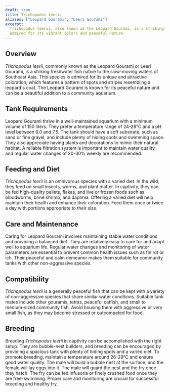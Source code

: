 ```yaml
---
draft: true
title: Trichopodus leerii
aliases: ["Leopard Gourami", "Leeri Gourami"]
excerpt:
  Trichopodus leerii, also known as the Leopard Gourami, is a strikingly beautiful freshwater fish from Southeast Asia,
  admired for its vibrant colors and peaceful nature.
---
```


## Overview

_Trichopodus leerii_, commonly known as the Leopard Gourami or Leeri Gourami, is a striking freshwater fish native to
the slow-moving waters of Southeast Asia. This species is admired for its unique and attractive coloration, which
features a pattern of spots and stripes resembling a leopard's coat. The Leopard Gourami is known for its peaceful
nature and can be a beautiful addition to a community aquarium.

## Tank Requirements

Leopard Gourami thrive in a well-maintained aquarium with a minimum volume of 150 liters. They prefer a temperature
range of 24-28°C and a pH level between 6.0 and 7.5. The tank should have a soft substrate, such as sand or fine gravel,
and include plenty of hiding spots and swimming space. They also appreciate having plants and decorations to mimic their
natural habitat. A reliable filtration system is important to maintain water quality, and regular water changes of
20-30% weekly are recommended.

## Feeding and Diet

_Trichopodus leerii_ is an omnivorous species with a varied diet. In the wild, they feed on small insects, worms, and
plant matter. In captivity, they can be fed high-quality pellets, flakes, and live or frozen foods such as bloodworms,
brine shrimp, and daphnia. Offering a varied diet will help maintain their health and enhance their coloration. Feed
them once or twice a day with portions appropriate to their size.

## Care and Maintenance

Caring for Leopard Gourami involves maintaining stable water conditions and providing a balanced diet. They are
relatively easy to care for and adapt well to aquarium life. Regular water changes and monitoring of water parameters
are essential to prevent common health issues such as fin rot or ich. Their peaceful and calm demeanor makes them
suitable for community tanks with other non-aggressive species.

## Compatibility

_Trichopodus leerii_ is a generally peaceful fish that can be kept with a variety of non-aggressive species that share
similar water conditions. Suitable tank mates include other gouramis, tetras, peaceful catfish, and small to
medium-sized community fish. Avoid housing them with aggressive or very small fish, as they may become stressed or
outcompeted for food.

## Breeding

Breeding _Trichopodus leerii_ in captivity can be accomplished with the right setup. They are bubble-nest builders, and
breeding can be encouraged by providing a spacious tank with plenty of hiding spots and a varied diet. To promote
breeding, maintain a temperature around 26-28°C and ensure good water quality. The male will build a bubble nest at the
surface, and the female will lay eggs into it. The male will guard the nest and the fry once they hatch. The fry can be
fed infusoria or finely crushed food once they are free-swimming. Proper care and monitoring are crucial for successful
breeding and healthy fry.
